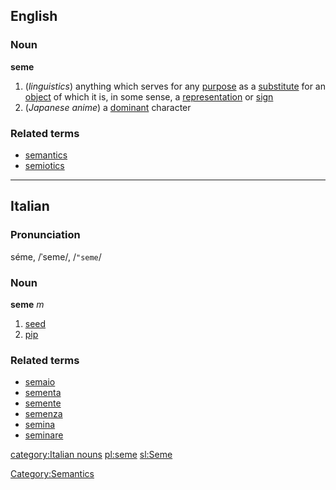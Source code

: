==English==
===Noun===
'''seme'''
#(''linguistics'') anything which serves for any [[purpose]] as a [[substitute]] for an [[object]] of which it is, in some sense, a [[representation]] or [[sign]]
#(''Japanese anime'') a [[dominant]] character
{{wikipedia}}

===Related terms===
*[[semantics]]
*[[semiotics]]
----

==Italian==
===Pronunciation===
séme, /ˈseme/, /<tt>"seme</tt>/
===Noun===
'''seme''' ''m''

# [[seed]]
# [[pip]]

===Related terms===
*[[semaio]]
*[[sementa]]
*[[semente]]
*[[semenza]]
*[[semina]]
*[[seminare]]
[[category:Italian nouns]]
[[Category:Semantics]]
[[pl:seme]]
[[sl:Seme]]